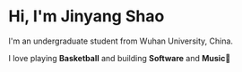 # Hi, I'm Jinyang Shao

I'm an undergraduate student from Wuhan University, China.

I love playing **Basketball** and building **Software** and **Music**🎵
